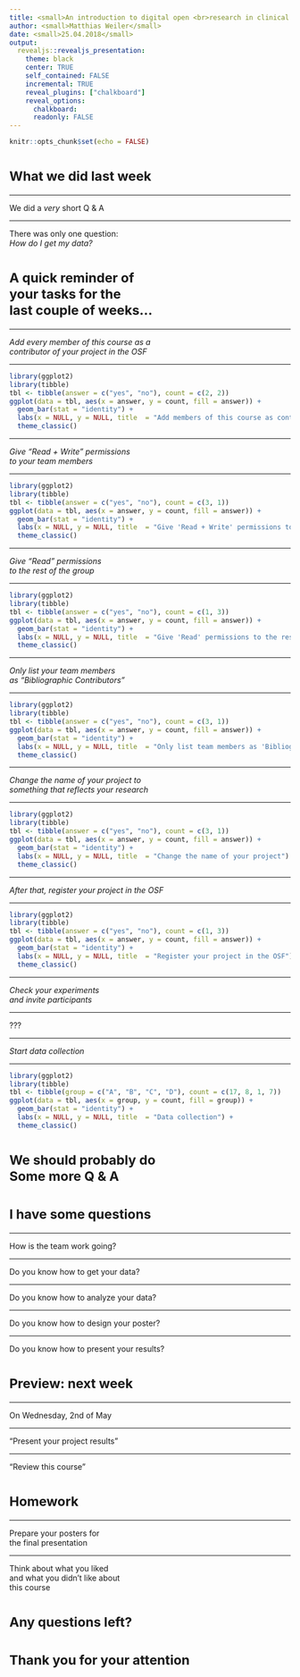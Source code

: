 ```yaml
---
title: <small>An introduction to digital open <br>research in clinical psychology</small>
author: <small>Matthias Weiler</small>
date: <small>25.04.2018</small>
output:
  revealjs::revealjs_presentation:
    theme: black
    center: TRUE
    self_contained: FALSE
    incremental: TRUE
    reveal_plugins: ["chalkboard"]
    reveal_options:
      chalkboard: 
      readonly: FALSE
---
```


```r
knitr::opts_chunk$set(echo = FALSE)
```

# <small> What we did last week</small>

----

We did a *_very_* short Q & A

----

There was only one question:  
*How do I get my data?*

# <small>A quick reminder of<br>your tasks for the <br>last couple of weeks...</small>

----

*Add every member of this course as a<br>contributor of your project in the OSF*

----

```r
library(ggplot2)
library(tibble)
tbl <- tibble(answer = c("yes", "no"), count = c(2, 2))
ggplot(data = tbl, aes(x = answer, y = count, fill = answer)) +
  geom_bar(stat = "identity") +
  labs(x = NULL, y = NULL, title  = "Add members of this course as contributors") +
  theme_classic()

```

----

*Give "Read + Write" permissions <br>to your team members*

----

```r
library(ggplot2)
library(tibble)
tbl <- tibble(answer = c("yes", "no"), count = c(3, 1))
ggplot(data = tbl, aes(x = answer, y = count, fill = answer)) +
  geom_bar(stat = "identity") +
  labs(x = NULL, y = NULL, title  = "Give 'Read + Write' permissions to your team members") +
  theme_classic()

```

----

*Give "Read" permissions <br>to the rest of the group*

----

```r
library(ggplot2)
library(tibble)
tbl <- tibble(answer = c("yes", "no"), count = c(1, 3))
ggplot(data = tbl, aes(x = answer, y = count, fill = answer)) +
  geom_bar(stat = "identity") +
  labs(x = NULL, y = NULL, title  = "Give 'Read' permissions to the rest of the group") +
  theme_classic()

```

----

*Only list your team members<br>as "Bibliographic Contributors"*

----

```r
library(ggplot2)
library(tibble)
tbl <- tibble(answer = c("yes", "no"), count = c(3, 1))
ggplot(data = tbl, aes(x = answer, y = count, fill = answer)) +
  geom_bar(stat = "identity") +
  labs(x = NULL, y = NULL, title  = "Only list team members as 'Bibliographic Contributors'") +
  theme_classic()

```

----

*Change the name of your project to<br>something that reflects your research*

----

```r
library(ggplot2)
library(tibble)
tbl <- tibble(answer = c("yes", "no"), count = c(3, 1))
ggplot(data = tbl, aes(x = answer, y = count, fill = answer)) +
  geom_bar(stat = "identity") +
  labs(x = NULL, y = NULL, title  = "Change the name of your project") +
  theme_classic()

```

----

*After that, register your project in the OSF*

----

```r
library(ggplot2)
library(tibble)
tbl <- tibble(answer = c("yes", "no"), count = c(1, 3))
ggplot(data = tbl, aes(x = answer, y = count, fill = answer)) +
  geom_bar(stat = "identity") +
  labs(x = NULL, y = NULL, title  = "Register your project in the OSF") +
  theme_classic()

```

----

*Check your experiments <br>and invite participants*

----

???

----

*Start data collection*

----

```r
library(ggplot2)
library(tibble)
tbl <- tibble(group = c("A", "B", "C", "D"), count = c(17, 8, 1, 7))
ggplot(data = tbl, aes(x = group, y = count, fill = group)) +
  geom_bar(stat = "identity") +
  labs(x = NULL, y = NULL, title  = "Data collection") +
  theme_classic()

```

# <small>We should probably do <br>Some more Q & A</small>

# <small>I have some questions</small>

----

How is the team work going?

----

Do you know how to get your data?

----

Do you know how to analyze your data?

----

Do you know how to design your poster?

----

Do you know how to present your results?

# <small>Preview: next week</small>

----

On Wednesday, 2nd of May

----

"Present your project results"

----

"Review this course"

# <small>Homework</small>

----

Prepare your posters for <br>
the final presentation

----

Think about what you liked<br>
and what you didn't like about<br>
this course

# <small>Any questions left?</small>

# <small>Thank you for your attention</small>
